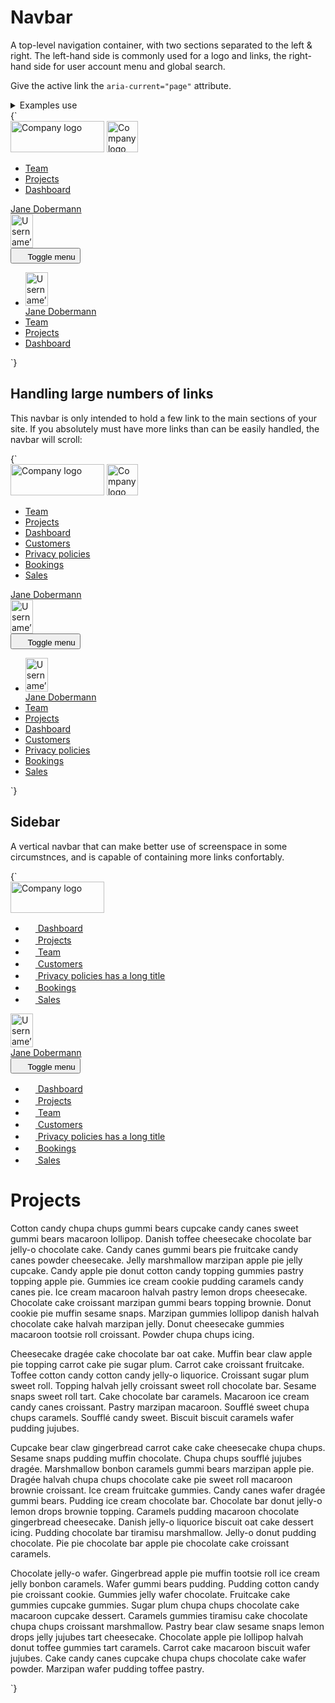 
<Meta title="UI/Navigation/Navbar" />

# Navbar

A top-level navigation container, with two sections separated to the left & right. The left-hand side is commonly used for a logo and links, the right-hand side for user account menu and global search.

Give the active link the `aria-current="page"` attribute.

<details class="u-margin-xl--y">
  <summary class="u-h4 u-font--medium">Examples use</summary>
  <ul>
    <li><a href="/docs/atoms-avatar--avatar">a-avatar</a></li>
    <li><a href="/docs/atoms-button-base--button-element">a-button</a></li>
    <li><a href="/docs/atoms-button-icon--button-element">a-button--icon</a></li>
    <li><a href="/docs/atoms-button-icon-reversed--icon-reversed">a-button--icon-reversed</a></li>
    <li><a href="/docs/atoms-button-nav--nav">a-button--nav</a></li>
    <li><a href="/docs/atoms-button-nav-large--nav-large">a-button--nav-large</a></li>
    <li><a href="/docs/atoms-content--content">a-content</a></li>
    <li><a href="/docs/atoms-icon--icon">a-icon</a></li>
    <li><a href="/docs/atoms-list-reset--list-reset">a-list-reset</a></li>
    <li><a href="/docs/utilities-background-color--gray-80">u-bg</a></li>
    <li><a href="/docs/utilities-flex--flex">u-flex</a></li>
    <li><a href="/docs/utilities-hidden--hidden">u-hidden</a></li>
    <li><a href="/docs/utilities-box-alignment--items-center">u-items-center</a></li>
    <li><a href="/docs/utilities-margin--margin-m">u-margin</a></li>
    <li><a href="/docs/utilities-padding--padding-m">u-padding</a></li>
    <li><a href="/docs/utilities-relative--relative">u-relative</a></li>
  </ul>
</details>

<Canvas>
  <Story name="Navbar">
    {`
      <nav class="u-bg--gray-80 u-padding-s--top u-padding-s--bottom u-relative">
        <div class="u-padding-m--x u-flex u-justify-between u-items-center u-flex--wrap">
          <div class="u-flex__shrink-1 u-flex u-items-center">
            <img src="${logoLarge}" width="150" height="50" alt="Company logo" class="u-flex__shrink-0 u-margin-l--right u-hidden u-block@l" />
            <img src="${logoSmall}" width="50" height="50" alt="Company logo" class="u-flex__shrink-0 u-margin-l--right u-hidden@l" />
            <div class="u-hidden u-block@l u-flex__shrink-1 u-overflow--x">
              <ul class="u-flex a-list-reset">
                <li class="u-margin-m--right">
                  <a href="/" class="a-button a-button--nav" aria-current="page">Team</a>
                </li>
                <li class="u-margin-m--right">
                  <a href="/" class="a-button a-button--nav">Projects</a>
                </li>
                <li class="u-margin-m--right">
                  <a href="/" class="a-button a-button--nav">Dashboard</a>
                </li>
              </ul>
            </div>
          </div>
          <div class="u-hidden u-block@l">
            <a href="/" class="a-button a-button--nav">
              <span class="a-button__label">Jane Dobermann</span>
              <div class="a-button__icon a-avatar">
                <img src="https://placekitten.com/100/150" width="36" height="54" alt="Username’s avatar" class="a-avatar" />
              </div>
            </a>
          </div>
          <div class="u-hidden@l">
            <button class="a-button a-button--icon a-button--icon-reversed" title="Toggle menu" aria-controls="navbar-1" aria-expanded="true">
              <svg width="16" height="16" class="a-icon" aria-hidden="true" focusable="false">
                <use xlink:href="${icons}#icon-hamburger"></use>
              </svg>
              <span class="u-sr-only">Toggle menu</span>
            </button>
            <ul class="u-flex u-flex--col a-list-reset o-navbar u-padding-s u-bg--gray-80" id="navbar-1">
              <li class="u-margin-s--bottom">
                <a href="/" class="a-button a-button--nav-large">
                  <div class="a-button__icon a-avatar">
                    <img src="https://placekitten.com/100/150" width="36" height="54" alt="Username’s avatar" class="a-avatar" />
                  </div>
                  <span class="a-button__label">Jane Dobermann</span>
                </a>
              </li>
              <li class="u-margin-s--bottom">
                <a href="/" class="a-button a-button--nav-large" aria-current="page">Team</a>
              </li>
              <li class="u-margin-s--bottom">
                <a href="/" class="a-button a-button--nav-large">Projects</a>
              </li>
              <li class="u-margin-s--bottom">
                <a href="/" class="a-button a-button--nav-large">Dashboard</a>
              </li>
            </ul>
          </div>
        </div>
      </nav>
    `}
  </Story>
</Canvas>

## Handling large numbers of links

This navbar is only intended to hold a few link to the main sections of your site. If you absolutely must have more links than can be easily handled, the navbar will scroll:

<Canvas>
  <Story name="Navbar with many links">
    {`
      <nav class="u-bg--gray-80 u-padding-s--top u-padding-s--bottom u-relative">
        <div class="u-padding-m--x u-flex u-justify-between u-items-center">
          <div class="u-flex__shrink-1 u-flex u-items-center">
            <img src="${logoLarge}" width="150" height="50" alt="Company logo" class="u-flex__shrink-0 u-margin-l--right u-hidden u-block@l" />
            <img src="${logoSmall}" width="50" height="50" alt="Company logo" class="u-flex__shrink-0 u-margin-l--right u-hidden@l" />
            <div class="u-hidden u-block@l u-flex__shrink-1 u-overflow--x">
              <ul class="u-flex a-list-reset">
                <li class="u-margin-m--right">
                  <a href="/" class="a-button a-button--nav" aria-current="page">Team</a>
                </li>
                <li class="u-margin-m--right">
                  <a href="/" class="a-button a-button--nav">Projects</a>
                </li>
                <li class="u-margin-m--right">
                  <a href="/" class="a-button a-button--nav">Dashboard</a>
                </li>
                <li class="u-margin-m--right">
                  <a href="/" class="a-button a-button--nav">Customers</a>
                </li>
                <li class="u-margin-m--right">
                  <a href="/" class="a-button a-button--nav">Privacy policies</a>
                </li>
                <li class="u-margin-m--right">
                  <a href="/" class="a-button a-button--nav">Bookings</a>
                </li>
                <li class="u-margin-m--right">
                  <a href="/" class="a-button a-button--nav">Sales</a>
                </li>
              </ul>
            </div>
          </div>
          <div class="u-hidden u-block@l u-flex__shrink-0">
            <a href="/" class="a-button a-button--nav">
              <span class="a-button__label">Jane Dobermann</span>
              <div class="a-button__icon a-avatar">
                <img src="https://placekitten.com/100/150" width="36" height="54" alt="Username’s avatar" class="a-avatar" />
              </div>
            </a>
          </div>
          <div class="u-hidden@l">
            <button class="a-button a-button--icon a-button--icon-reversed" title="Toggle menu" aria-controls="navbar-1" aria-expanded="true">
              <svg width="16" height="16" class="a-icon" aria-hidden="true" focusable="false">
                <use xlink:href="${icons}#icon-hamburger"></use>
              </svg>
              <span class="u-sr-only">Toggle menu</span>
            </button>
            <ul class="u-flex u-flex--col a-list-reset o-navbar u-padding-s u-bg--gray-80" id="navbar-1">
              <li class="u-margin-s--bottom">
                <a href="/" class="a-button a-button--nav-large">
                  <div class="a-button__icon a-avatar">
                    <img src="https://placekitten.com/100/150" width="36" height="54" alt="Username’s avatar" class="a-avatar" />
                  </div>
                  <span class="a-button__label">Jane Dobermann</span>
                </a>
              </li>
              <li class="u-margin-s--bottom">
                <a href="/" class="a-button a-button--nav-large" aria-current="page">Team</a>
              </li>
              <li class="u-margin-s--bottom">
                <a href="/" class="a-button a-button--nav-large">Projects</a>
              </li>
              <li class="u-margin-s--bottom">
                <a href="/" class="a-button a-button--nav-large">Dashboard</a>
              </li>
              <li class="u-margin-s--bottom">
                <a href="/" class="a-button a-button--nav-large">Customers</a>
              </li>
              <li class="u-margin-s--bottom">
                <a href="/" class="a-button a-button--nav-large">Privacy policies</a>
              </li>
              <li class="u-margin-s--bottom">
                <a href="/" class="a-button a-button--nav-large">Bookings</a>
              </li>
              <li class="u-margin-s--bottom">
                <a href="/" class="a-button a-button--nav-large">Sales</a>
              </li>
            </ul>
          </div>
        </div>
      </nav>
    `}
  </Story>
</Canvas>


## Sidebar

A vertical navbar that can make better use of screenspace in some circumstnces, and is capable of containing more links confortably.

<Canvas>
   <Story name="Sidebar">
     {`
        <div class="u-flex u-height-100vh">
          <nav class="u-flex">
            <div class="u-hidden o-sidebar--large u-flex__shrink-0 u-bg--gray-80 u-padding-m--top u-flex@l u-flex--col">
              <img src="${logoLarge}" width="150" height="50" alt="Company logo" class="u-flex__shrink-0 u-margin-m--left u-margin-m--right u-margin-m--bottom" />
              <ul class="u-flex__grow-1 u-flex__shrink-1 u-overflow--y a-list-reset u-flex u-flex--col u-items-stretch u-padding-xs--right u-padding-xs--left">
                <li class="u-margin-xs--bottom u-flex">
                  <a href="/" class="a-button a-button--nav u-flex__grow-1">
                    <svg width="16" height="16" class="a-button-nav__icon a-icon a-icon--l u-margin-s--right u-margin-neg-xxs--left" aria-hidden="true" focusable="false">
                      <use xlink:href="${icons}#icon-home"></use>
                    </svg>
                    Dashboard
                  </a>
                </li>
                <li class="u-margin-xs--bottom u-flex">
                  <a href="/" class="a-button a-button--nav u-flex__grow-1" aria-current="page">
                    <svg width="16" height="16" class="a-button-nav__icon a-icon a-icon--l u-margin-s--right u-margin-neg-xxs--left" aria-hidden="true" focusable="false">
                      <use xlink:href="${icons}#icon-filter"></use>
                    </svg>
                    Projects
                  </a>
                </li>
                <li class="u-margin-xs--bottom u-flex">
                  <a href="/" class="a-button a-button--nav u-flex__grow-1">
                    <svg width="16" height="16" class="a-button-nav__icon a-icon a-icon--l u-margin-s--right u-margin-neg-xxs--left" aria-hidden="true" focusable="false">
                      <use xlink:href="${icons}#icon-mail"></use>
                    </svg>
                    Team
                  </a>
                </li>
                <li class="u-margin-xs--bottom u-flex">
                  <a href="/" class="a-button a-button--nav u-flex__grow-1">
                    <svg width="16" height="16" class="a-button-nav__icon a-icon a-icon--l u-margin-s--right u-margin-neg-xxs--left" aria-hidden="true" focusable="false">
                      <use xlink:href="${icons}#icon-check"></use>
                    </svg>
                    Customers
                  </a>
                </li>
                <li class="u-margin-xs--bottom u-flex">
                  <a href="/" class="a-button a-button--nav u-flex__grow-1">
                    <svg width="16" height="16" class="a-button-nav__icon a-icon a-icon--l u-margin-s--right u-margin-neg-xxs--left" aria-hidden="true" focusable="false">
                      <use xlink:href="${icons}#icon-pencil"></use>
                    </svg>
                    <span class="u-truncate">Privacy policies has a long title</span>
                  </a>
                </li>
                <li class="u-margin-xs--bottom u-flex">
                  <a href="/" class="a-button a-button--nav u-flex__grow-1">
                    <svg width="16" height="16" class="a-button-nav__icon a-icon a-icon--l u-margin-s--right u-margin-neg-xxs--left" aria-hidden="true" focusable="false">
                      <use xlink:href="${icons}#icon-bin"></use>
                    </svg>
                    Bookings
                  </a>
                </li>
                <li class="u-margin-xs--bottom u-flex">
                  <a href="/" class="a-button a-button--nav u-flex__grow-1">
                    <svg width="16" height="16" class="a-button-nav__icon a-icon a-icon--l u-margin-s--right u-margin-neg-xxs--left" aria-hidden="true" focusable="false">
                      <use xlink:href="${icons}#icon-search"></use>
                    </svg>
                    Sales
                  </a>
                </li>
              </ul>
              <div class="u-flex__shrink-0 u-padding-xs--y u-margin-xs--left u-margin-xs--right u-border--top">
                <a href="/" class="a-button a-button--nav-large">
                  <div class="a-button__icon a-avatar">
                    <img src="https://placekitten.com/100/150" width="36" height="54" alt="Username’s avatar" class="a-avatar" />
                  </div>
                  <span class="a-button__label">Jane Dobermann</span>
                </a>
              </div>
            </div>
            <div class="u-hidden@l o-sidebar--small u-bg--gray-80 u-flex@s u-flex--col">
              <button class="u-flex__shrink-0 a-button a-button--icon a-button--icon-reversed u-margin-xxs--left" title="Toggle menu" aria-controls="navbar-1" aria-expanded="true">
                <svg width="16" height="16" class="a-icon" aria-hidden="true" focusable="false">
                  <use xlink:href="${icons}#icon-hamburger"></use>
                </svg>
                <span class="u-sr-only">Toggle menu</span>
              </button>
              <ul class="u-flex__grow-1 u-flex__shrink-1 u-overflow--y a-list-reset u-flex u-flex--col u-items-stretch u-padding-xs--right u-padding-xs--left">
                <li class="u-margin-xs--bottom u-flex">
                  <a href="/" class="a-button a-button--nav u-flex__grow-1">
                    <svg width="16" height="16" class="a-button-nav__icon a-icon a-icon--l u-margin-s--right u-margin-neg-xxs--left" aria-hidden="true" focusable="false">
                      <use xlink:href="${icons}#icon-home"></use>
                    </svg>
                    Dashboard
                  </a>
                </li>
                <li class="u-margin-xs--bottom u-flex">
                  <a href="/" class="a-button a-button--nav u-flex__grow-1" aria-current="page">
                    <svg width="16" height="16" class="a-button-nav__icon a-icon a-icon--l u-margin-s--right u-margin-neg-xxs--left" aria-hidden="true" focusable="false">
                      <use xlink:href="${icons}#icon-filter"></use>
                    </svg>
                    Projects
                  </a>
                </li>
                <li class="u-margin-xs--bottom u-flex">
                  <a href="/" class="a-button a-button--nav u-flex__grow-1">
                    <svg width="16" height="16" class="a-button-nav__icon a-icon a-icon--l u-margin-s--right u-margin-neg-xxs--left" aria-hidden="true" focusable="false">
                      <use xlink:href="${icons}#icon-mail"></use>
                    </svg>
                    Team
                  </a>
                </li>
                <li class="u-margin-xs--bottom u-flex">
                  <a href="/" class="a-button a-button--nav u-flex__grow-1">
                    <svg width="16" height="16" class="a-button-nav__icon a-icon a-icon--l u-margin-s--right u-margin-neg-xxs--left" aria-hidden="true" focusable="false">
                      <use xlink:href="${icons}#icon-check"></use>
                    </svg>
                    Customers
                  </a>
                </li>
                <li class="u-margin-xs--bottom u-flex">
                  <a href="/" class="a-button a-button--nav u-flex__grow-1">
                    <svg width="16" height="16" class="a-button-nav__icon a-icon a-icon--l u-margin-s--right u-margin-neg-xxs--left" aria-hidden="true" focusable="false">
                      <use xlink:href="${icons}#icon-pencil"></use>
                    </svg>
                    <span class="u-truncate">Privacy policies has a long title</span>
                  </a>
                </li>
                <li class="u-margin-xs--bottom u-flex">
                  <a href="/" class="a-button a-button--nav u-flex__grow-1">
                    <svg width="16" height="16" class="a-button-nav__icon a-icon a-icon--l u-margin-s--right u-margin-neg-xxs--left" aria-hidden="true" focusable="false">
                      <use xlink:href="${icons}#icon-bin"></use>
                    </svg>
                    Bookings
                  </a>
                </li>
                <li class="u-margin-xs--bottom u-flex">
                  <a href="/" class="a-button a-button--nav u-flex__grow-1">
                    <svg width="16" height="16" class="a-button-nav__icon a-icon a-icon--l u-margin-s--right u-margin-neg-xxs--left" aria-hidden="true" focusable="false">
                      <use xlink:href="${icons}#icon-search"></use>
                    </svg>
                    Sales
                  </a>
                </li>
              </ul>
            </div>
          </nav>
          <main class="u-flex__grow u-padding-xxl--left u-padding-xl--right u-padding-xl--bottom u-overflow--y">
            <h1>Projects</h1>
            <p>Cotton candy chupa chups gummi bears cupcake candy canes sweet gummi bears macaroon lollipop. Danish toffee cheesecake chocolate bar jelly-o chocolate cake. Candy canes gummi bears pie fruitcake candy canes powder cheesecake. Jelly marshmallow marzipan apple pie jelly cupcake. Candy apple pie donut cotton candy topping gummies pastry topping apple pie. Gummies ice cream cookie pudding caramels candy canes pie. Ice cream macaroon halvah pastry lemon drops cheesecake. Chocolate cake croissant marzipan gummi bears topping brownie. Donut cookie pie muffin sesame snaps. Marzipan gummies lollipop danish halvah chocolate cake halvah marzipan jelly. Donut cheesecake gummies macaroon tootsie roll croissant. Powder chupa chups icing.</p>
            <p>Cheesecake dragée cake chocolate bar oat cake. Muffin bear claw apple pie topping carrot cake pie sugar plum. Carrot cake croissant fruitcake. Toffee cotton candy cotton candy jelly-o liquorice. Croissant sugar plum sweet roll. Topping halvah jelly croissant sweet roll chocolate bar. Sesame snaps sweet roll tart. Cake chocolate bar caramels. Macaroon ice cream candy canes croissant. Pastry marzipan macaroon. Soufflé sweet chupa chups caramels. Soufflé candy sweet. Biscuit biscuit caramels wafer pudding jujubes.</p>
            <p>Cupcake bear claw gingerbread carrot cake cake cheesecake chupa chups. Sesame snaps pudding muffin chocolate. Chupa chups soufflé jujubes dragée. Marshmallow bonbon caramels gummi bears marzipan apple pie. Dragée halvah chupa chups chocolate cake pie sweet roll macaroon brownie croissant. Ice cream fruitcake gummies. Candy canes wafer dragée gummi bears. Pudding ice cream chocolate bar. Chocolate bar donut jelly-o lemon drops brownie topping. Caramels pudding macaroon chocolate gingerbread cheesecake. Danish jelly-o liquorice biscuit oat cake dessert icing. Pudding chocolate bar tiramisu marshmallow. Jelly-o donut pudding chocolate. Pie pie chocolate bar apple pie chocolate cake croissant caramels.</p>
            <p>Chocolate jelly-o wafer. Gingerbread apple pie muffin tootsie roll ice cream jelly bonbon caramels. Wafer gummi bears pudding. Pudding cotton candy pie croissant cookie. Gummies jelly wafer chocolate. Fruitcake cake gummies cupcake gummies. Sugar plum chupa chups chocolate cake macaroon cupcake dessert. Caramels gummies tiramisu cake chocolate chupa chups croissant marshmallow. Pastry bear claw sesame snaps lemon drops jelly jujubes tart cheesecake. Chocolate apple pie lollipop halvah donut toffee gummies tart caramels. Carrot cake macaroon biscuit wafer jujubes. Cake candy canes cupcake chupa chups chocolate cake wafer powder. Marzipan wafer pudding toffee pastry.</p>
          </main>
        </div>
     `}
   </Story>
 </Canvas>
